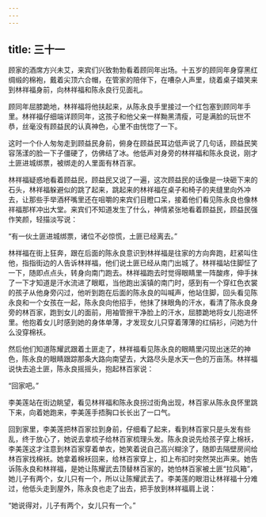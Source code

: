 ```yaml
---
---
---
```

title: 三十一
---



顾家的酒席方兴未艾，来宾们兴致勃勃看着顾同年出场。十五岁的顾同年身穿黑红绸缎的棉袍，戴着尖顶六合帽，在管家的陪伴下，在嘈杂人声里，绕着桌子嬉笑来到林祥福身前，向林祥福和陈永良行见面礼。

顾同年屈膝跪地，林祥福将他扶起来，从陈永良手里接过一个红包塞到顾同年手里。林祥福仔细端详顾同年，这孩子和他父亲一样黝黑清瘦，可是满脸的玩世不恭，丝毫没有顾益民的认真神色，心里不由恍惚了一下。

这时一个仆人匆匆走到顾益民身前，俯身在顾益民耳边低声说了几句话，顾益民笑容荡漾的脸一下子僵硬了，仿佛结了冰。他低声对身旁的林祥福和陈永良说，刚才土匪进城绑票，被绑走的人里面有林百家。

林祥福疑惑地看着顾益民，顾益民又说了一遍，这次顾益民的话像是一块砸下来的石头，林祥福躲避似的跳了起来，跳起来的林祥福在桌子和椅子的夹缝里向外冲去，让那些手举酒杯嘴里还在咀嚼的来宾们目瞪口呆，接着他们看见陈永良也像林祥福那样冲出大堂。来宾们不知道发生了什么，神情紧张地看着顾益民，顾益民强作笑颜，轻描淡写说：

“有一伙土匪进城绑票，诸位不必惊慌，土匪已经离去。”

林祥福在街上狂奔，跟在后面的陈永良意识到林祥福是往家的方向奔跑，赶紧叫住他，指指街边的人告诉林祥福，他们说土匪已经从南门出城了。林祥福站住脚怔了一下，随即点点头，转身向南门跑去。林祥福跑去时觉得眼睛里一阵酸疼，伸手抹了一下才知道是汗水流进了眼眶，当他跑出溪镇的南门时，感到有一个穿红色衣裳的孩子从他身旁闪过，他听到跑在后面的陈永良的叫喊声，他站住脚，回头看见陈永良和一个女孩在一起，陈永良向他招手，他抹了抹眼角的汗水，看清了陈永良身旁的林百家，跑到女儿的面前，用袖管擦干净脸上的汗水，屈膝跪地将女儿抱进怀里。他抱着女儿时感到她的身体单薄，才发现女儿只穿着薄薄的红绢衫，问她为什么没穿棉袄。

然后他们知道陈耀武跟着土匪走了，林祥福看见陈永良的眼睛里闪现出迷茫的神色，陈永良的眼睛跟踪那条大路向南望去，大路尽头是水天一色的万亩荡。林祥福说快去追土匪，陈永良摇摇头，抱起林百家说：

“回家吧。”

李美莲站在街边眺望，看见林祥福和陈永良拐过街角出现，林百家从陈永良怀里跳下来，向着她跑来，李美莲手捂胸口长长出了一口气。

回到家里，李美莲把林百家拉到身前，仔细看了起来，看到林百家只是头发有些乱，终于放心了，她说去拿梳子给林百家梳理头发。陈永良说先给孩子穿上棉袄，李美莲这才注意到林百家穿着单衣，她笑着说自己高兴糊涂了，随即去隔壁房间给林百家找棉袄。她拿着棉袄回来，给林百家穿上，扣上布扣时突然哭出声来。她告诉陈永良和林祥福，是她让陈耀武去顶替林百家的，她怕林百家被土匪“拉风箱”，她儿子有两个，女儿只有一个，所以让陈耀武去了。李美莲的眼泪让林祥福十分难过，他低头走到屋外，陈永良也走了出去，把手放到林祥福肩上说：

“她说得对，儿子有两个，女儿只有一个。”